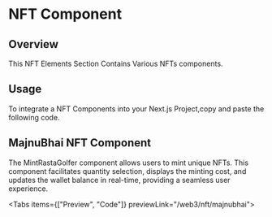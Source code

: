 
# NFT Component

## Overview

This NFT Elements Section Contains Various NFTs components.

## Usage

To integrate a NFT Components into your Next.js Project,copy and paste the following code.

## MajnuBhai NFT Component

The MintRastaGolfer component allows users to mint unique NFTs. This component facilitates quantity selection, displays the minting cost, and updates the wallet balance in real-time, providing a seamless user experience.

<Tabs items={["Preview", "Code"]} previewLink="/web3/nft/majnubhai">
  <TabComponent label="Preview">
    <MajnuBhai />
  </TabComponent>
  <TabComponent label="Code">
    <SourceCodeViewer componentPath="Web3/Nft/MajnuBhai.tsx" />
  </TabComponent>
</Tabs>

